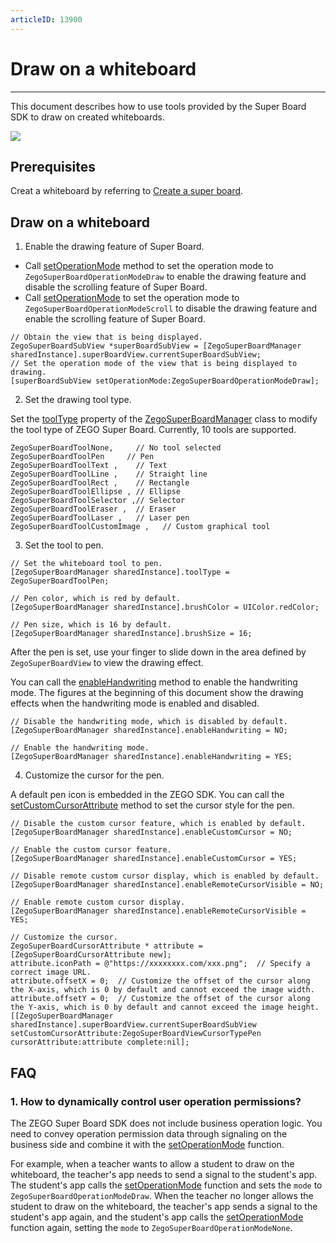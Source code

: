```yaml
---
articleID: 13900
---
```


# Draw on a whiteboard

- - -


This document describes how to use tools provided by the Super Board SDK to draw on created whiteboards.

<Frame width="512" height="auto" caption=""><img src="https://storage.zego.im/sdk-doc/Pics/WhiteboardView/postman/superboard_scatch.gif" /></Frame>

## Prerequisites

Creat a whiteboard by referring to [Create a super board](../Quick%20start/Create%20white%20board.mdx).



## Draw on a whiteboard

1. Enable the drawing feature of Super Board.

- Call [setOperationMode](@setOperationMode) method to set the operation mode to `ZegoSuperBoardOperationModeDraw` to enable the drawing feature and disable the scrolling feature of Super Board.
- Call [setOperationMode](@setOperationMode) to set the operation mode to `ZegoSuperBoardOperationModeScroll` to disable the drawing feature and enable the scrolling feature of Super Board.

```objc
// Obtain the view that is being displayed.
ZegoSuperBoardSubView *superBoardSubView = [ZegoSuperBoardManager sharedInstance].superBoardView.currentSuperBoardSubView;
// Set the operation mode of the view that is being displayed to drawing.
[superBoardSubView setOperationMode:ZegoSuperBoardOperationModeDraw];
```
2. Set the drawing tool type.   

Set the [toolType](@toolType) property of the [ZegoSuperBoardManager](@-ZegoSuperBoardManager) class to modify the tool type of ZEGO Super Board. Currently, 10 tools are supported.

```
ZegoSuperBoardToolNone,     // No tool selected
ZegoSuperBoardToolPen     // Pen
ZegoSuperBoardToolText ,    // Text
ZegoSuperBoardToolLine ,    // Straight line
ZegoSuperBoardToolRect ,    // Rectangle
ZegoSuperBoardToolEllipse , // Ellipse
ZegoSuperBoardToolSelector ,// Selector
ZegoSuperBoardToolEraser ,  // Eraser
ZegoSuperBoardToolLaser ,   // Laser pen
ZegoSuperBoardToolCustomImage ,   // Custom graphical tool
```

 3. Set the tool to pen.

```objc
// Set the whiteboard tool to pen.
[ZegoSuperBoardManager sharedInstance].toolType = ZegoSuperBoardToolPen;

// Pen color, which is red by default.
[ZegoSuperBoardManager sharedInstance].brushColor = UIColor.redColor;

// Pen size, which is 16 by default.
[ZegoSuperBoardManager sharedInstance].brushSize = 16;
```

After the pen is set, use your finger to slide down in the area defined by `ZegoSuperBoardView` to view the drawing effect.
<Note title="Note">

You can call the [enableHandwriting](@enableHandwriting) method to enable the handwriting mode. The figures at the beginning of this document show the drawing effects when the handwriting mode is enabled and disabled.

</Note>

```objc
// Disable the handwriting mode, which is disabled by default.
[ZegoSuperBoardManager sharedInstance].enableHandwriting = NO;

// Enable the handwriting mode.
[ZegoSuperBoardManager sharedInstance].enableHandwriting = YES;
```

4. Customize the cursor for the pen.

A default pen icon is embedded in the ZEGO SDK. You can call the [setCustomCursorAttribute](@setCustomCursorAttribute) method to set the cursor style for the pen.

```objc
// Disable the custom cursor feature, which is enabled by default.
[ZegoSuperBoardManager sharedInstance].enableCustomCursor = NO;

// Enable the custom cursor feature.
[ZegoSuperBoardManager sharedInstance].enableCustomCursor = YES;

// Disable remote custom cursor display, which is enabled by default.
[ZegoSuperBoardManager sharedInstance].enableRemoteCursorVisible = NO;

// Enable remote custom cursor display. 
[ZegoSuperBoardManager sharedInstance].enableRemoteCursorVisible = YES;

// Customize the cursor.
ZegoSuperBoardCursorAttribute * attribute = [ZegoSuperBoardCursorAttribute new];
attribute.iconPath = @"https://xxxxxxxx.com/xxx.png";  // Specify a correct image URL.
attribute.offsetX = 0;  // Customize the offset of the cursor along the X-axis, which is 0 by default and cannot exceed the image width.
attribute.offsetY = 0;  // Customize the offset of the cursor along the Y-axis, which is 0 by default and cannot exceed the image height.
[[ZegoSuperBoardManager sharedInstance].superBoardView.currentSuperBoardSubView setCustomCursorAttribute:ZegoSuperBoardViewCursorTypePen cursorAttribute:attribute complete:nil];
```

## FAQ

### 1. How to dynamically control user operation permissions?

The ZEGO Super Board SDK does not include business operation logic. You need to convey operation permission data through signaling on the business side and combine it with the [setOperationMode](@setOperationMode) function.

For example, when a teacher wants to allow a student to draw on the whiteboard, the teacher's app needs to send a signal to the student's app. The student's app calls the [setOperationMode](@setOperationMode) function and sets the `mode` to `ZegoSuperBoardOperationModeDraw`. When the teacher no longer allows the student to draw on the whiteboard, the teacher's app sends a signal to the student's app again, and the student's app calls the [setOperationMode](@setOperationMode) function again, setting the `mode` to `ZegoSuperBoardOperationModeNone`.
